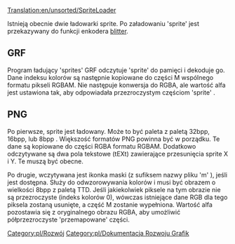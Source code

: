 [[Translation:en/unsorted/SpriteLoader]]


Istnieją obecnie dwie ładowarki sprite. Po załadowaniu 'sprite' jest przekazywany do funkcji enkodera [[pl/blitter|blitter]].

== GRF ==

Program ładujący 'sprites' GRF odczytuje 'sprite' do pamięci i dekoduje go. Dane indeksu kolorów są następnie kopiowane do części M wspólnego formatu pikseli RGBAM. Nie następuje konwersja do RGBA, ale wartość alfa jest ustawiona tak, aby odpowiadała przezroczystym częściom 'sprite' .

== PNG ==

Po pierwsze, sprite jest ładowany. Może to być paleta z paletą 32bpp, 16bpp, lub 8bpp . Większość formatów PNG powinna być w porządku. Te dane są kopiowane do części RGBA formatu RGBAM. Dodatkowo odczytywane są dwa pola tekstowe (tEXt) zawierające przesunięcia sprite X i Y. Te muszą być obecne.

Po drugie, wczytywana jest ikonka maski (z sufiksem nazwy pliku  'm' ), jeśli jest dostępna. Służy do odwzorowywania kolorów i musi być obrazem o wielkości 8bpp z paletą TTD. Jeśli jakiekolwiek piksele na tym obrazie nie są przezroczyste (indeks kolorów 0), wówczas istniejące dane RGB dla tego piksela zostaną usunięte, a część M zostanie wypełniona. Wartość alfa pozostawia się z oryginalnego obrazu RGBA, aby umożliwić półprzezroczyste 'przemapowane' części.

<!--[[Category:Development]]--> [[Category:pl/Rozwój]]
<!--[[Category:Graphics Development Documentation]]--> [[Category:pl/Dokumentacja Rozwoju Grafik]]